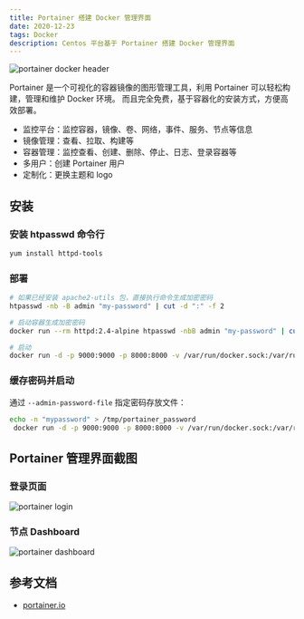 ```yaml
---
title: Portainer 搭建 Docker 管理界面
date: 2020-12-23
tags: Docker
description: Centos 平台基于 Portainer 搭建 Docker 管理界面
---
```


![portainer docker header](portainer-docker-header.jpg)

Portainer 是一个可视化的容器镜像的图形管理工具，利用 Portainer 可以轻松构建，管理和维护 Docker 环境。 而且完全免费，基于容器化的安装方式，方便高效部署。

- 监控平台：监控容器，镜像、卷、网络，事件、服务、节点等信息
- 镜像管理：查看、拉取、构建等
- 容器管理：监控查看、创建、删除、停止、日志、登录容器等
- 多用户：创建 Portainer 用户
- 定制化：更换主题和 logo

## 安装

### 安装 htpasswd 命令行

```bash
yum install httpd-tools
```

### 部署

```bash
# 如果已经安装 apache2-utils 包，直接执行命令生成加密密码
htpasswd -nb -B admin "my-password" | cut -d ":" -f 2

# 启动容器生成加密密码
docker run --rm httpd:2.4-alpine htpasswd -nbB admin "my-password" | cut -d ":" -f 2

# 启动
docker run -d -p 9000:9000 -p 8000:8000 -v /var/run/docker.sock:/var/run/docker.sock portainer/portainer-ce --admin-password='$2y$05$8oz75U8m5tI/xT4P0NbSHeE7WyRzOWKRBprfGotwDkhBOGP/u802u'
```

### 缓存密码并启动

通过 `--admin-password-file` 指定密码存放文件：

```bash
echo -n "mypassword" > /tmp/portainer_password
 docker run -d -p 9000:9000 -p 8000:8000 -v /var/run/docker.sock:/var/run/docker.sock -v /tmp/portainer_password:/tmp/portainer_password portainer/portainer-ce --admin-password-file /tmp/portainer_password
```

## Portainer 管理界面截图

### 登录页面

![portainer login](portainer-login.png)

### 节点 Dashboard

![portainer dashboard](portainer-dashboard.png)

## 参考文档

- [portainer.io](https://documentation.portainer.io/)
